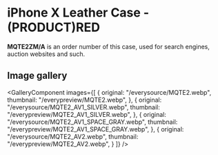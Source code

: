 
# iPhone X Leather Case - (PRODUCT)RED

<Callout type='info' emoji='👉🏻'>**MQTE2ZM/A** is an order number of this case, used for search engines, auction websites and such.</Callout>

## Image gallery

<GalleryComponent
    images={[
      {
        original: "/everysource/MQTE2.webp",
        thumbnail: "/everypreview/MQTE2.webp",
      },
      {
        original: "/everysource/MQTE2_AV1_SILVER.webp",
        thumbnail: "/everypreview/MQTE2_AV1_SILVER.webp",
      },
      {
        original: "/everysource/MQTE2_AV1_SPACE_GRAY.webp",
        thumbnail: "/everypreview/MQTE2_AV1_SPACE_GRAY.webp",
      },
      {
        original: "/everysource/MQTE2_AV2.webp",
        thumbnail: "/everypreview/MQTE2_AV2.webp",
      }
    ]}
  />
